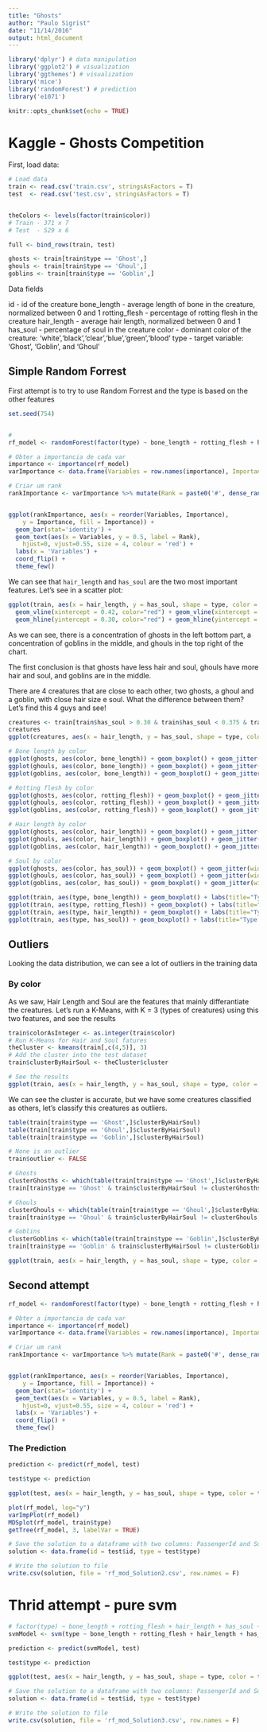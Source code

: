 ```yaml
---
title: "Ghosts"
author: "Paulo Sigrist"
date: "11/14/2016"
output: html_document
---
```


```r

library('dplyr') # data manipulation
library('ggplot2') # visualization
library('ggthemes') # visualization
library('mice')
library('randomForest') # prediction
library('e1071')

knitr::opts_chunk$set(echo = TRUE)
```

# Kaggle - Ghosts Competition

First, load data:

```r
# Load data
train <- read.csv('train.csv', stringsAsFactors = T)
test  <- read.csv('test.csv', stringsAsFactors = T)


theColors <- levels(factor(train$color))
# Train - 371 x 7
# Test  - 529 x 6

full <- bind_rows(train, test)

ghosts <- train[train$type == 'Ghost',]
ghouls <- train[train$type == 'Ghoul',]
goblins <- train[train$type == 'Goblin',]

```

Data fields

id - id of the creature
bone_length - average length of bone in the creature, normalized between 0 and 1
rotting_flesh - percentage of rotting flesh in the creature
hair_length - average hair length, normalized between 0 and 1
has_soul - percentage of soul in the creature
color - dominant color of the creature: 'white','black','clear','blue','green','blood'
type - target variable: 'Ghost', 'Goblin', and 'Ghoul'


## Simple Random Forrest

First attempt is to try to use Random Forrest and the type is based on the other features
```r
set.seed(754)


# 
rf_model <- randomForest(factor(type) ~ bone_length + rotting_flesh + hair_length + has_soul + color, data = train)

# Obter a importancia de cada var
importance <- importance(rf_model)
varImportance <- data.frame(Variables = row.names(importance), Importance = round(importance[,'MeanDecreaseGini'],2))

# Criar um rank
rankImportance <- varImportance %>% mutate(Rank = paste0('#', dense_rank(desc(Importance))))


ggplot(rankImportance, aes(x = reorder(Variables, Importance), 
    y = Importance, fill = Importance)) +
  geom_bar(stat='identity') + 
  geom_text(aes(x = Variables, y = 0.5, label = Rank),
    hjust=0, vjust=0.55, size = 4, colour = 'red') +
  labs(x = 'Variables') +
  coord_flip() + 
  theme_few()
```

We can see that `hair_length` and `has_soul` are the two most important features. Let's see in a scatter plot:

```r
ggplot(train, aes(x = hair_length, y = has_soul, shape = type, color = type)) + geom_point() + 
  geom_vline(xintercept = 0.42, color="red") + geom_vline(xintercept = 0.475, color="red") + 
  geom_hline(yintercept = 0.30, color="red") + geom_hline(yintercept = 0.375, color="red")
```

As we can see, there is a concentration of ghosts in the left bottom part, a concentration of goblins in the middle, and ghouls in the top right of the chart.

The first conclusion is that ghosts have less hair and soul, ghouls have more hair and soul, and goblins are in the middle.

There are 4 creatures that are close to each other, two ghosts, a ghoul and a goblin, with close hair size e soul. What the difference between them? Let's find this 4 guys and see!

```r
creatures <- train[train$has_soul > 0.30 & train$has_soul < 0.375 & train$hair_length > 0.425 & train$hair_length < 0.475,]
creatures
ggplot(creatures, aes(x = hair_length, y = has_soul, shape = type, color = type)) + geom_point()

```


```r
# Bone length by color
ggplot(ghosts, aes(color, bone_length)) + geom_boxplot() + geom_jitter(width = 0.2)
ggplot(ghouls, aes(color, bone_length)) + geom_boxplot() + geom_jitter(width = 0.2)
ggplot(goblins, aes(color, bone_length)) + geom_boxplot() + geom_jitter(width = 0.2)

# Rotting flesh by color
ggplot(ghosts, aes(color, rotting_flesh)) + geom_boxplot() + geom_jitter(width = 0.2)
ggplot(ghouls, aes(color, rotting_flesh)) + geom_boxplot() + geom_jitter(width = 0.2)
ggplot(goblins, aes(color, rotting_flesh)) + geom_boxplot() + geom_jitter(width = 0.2)

# Hair length by color
ggplot(ghosts, aes(color, hair_length)) + geom_boxplot() + geom_jitter(width = 0.2)
ggplot(ghouls, aes(color, hair_length)) + geom_boxplot() + geom_jitter(width = 0.2)
ggplot(goblins, aes(color, hair_length)) + geom_boxplot() + geom_jitter(width = 0.2)

# Soul by color
ggplot(ghosts, aes(color, has_soul)) + geom_boxplot() + geom_jitter(width = 0.2)
ggplot(ghouls, aes(color, has_soul)) + geom_boxplot() + geom_jitter(width = 0.2)
ggplot(goblins, aes(color, has_soul)) + geom_boxplot() + geom_jitter(width = 0.2)


```


```r
ggplot(train, aes(type, bone_length)) + geom_boxplot() + labs(title="Type x Bone Length") + geom_jitter(width = 0.2)
ggplot(train, aes(type, rotting_flesh)) + geom_boxplot() + labs(title="Type x Rotting Flesh") + geom_jitter(width = 0.2)
ggplot(train, aes(type, hair_length)) + geom_boxplot() + labs(title="Type x Hair Length") + geom_jitter(width = 0.2)
ggplot(train, aes(type, has_soul)) + geom_boxplot() + labs(title="Type x Has Soul") + geom_jitter(width = 0.2)
```


## Outliers

Looking the data distribution, we can see a lot of outliers in the training data

### By color

As we saw, Hair Length and Soul are the features that mainly differantiate the creatures. Let's run a K-Means, with K = 3 (types of creatures) using this two features, and see the results

```r

train$colorAsInteger <- as.integer(train$color)
# Run K-Means for Hair and Soul fatures
theCluster <- kmeans(train[,c(4,5)], 3)
# Add the cluster into the test dataset
train$clusterByHairSoul <- theCluster$cluster

# See the results
ggplot(train, aes(x = hair_length, y = has_soul, shape = type, color = clusterByHairSoul)) + geom_point()


```

We can see the cluster is accurate, but we have some creatures classified as others, let's classify this creatures as outliers.

```r
table(train[train$type == 'Ghost',]$clusterByHairSoul)
table(train[train$type == 'Ghoul',]$clusterByHairSoul)
table(train[train$type == 'Goblin',]$clusterByHairSoul)

# None is an outlier
train$outlier <- FALSE

# Ghosts
clusterGhosths <- which(table(train[train$type == 'Ghost',]$clusterByHairSoul) == max(table(train[train$type == 'Ghost',]$clusterByHairSoul)))
train[train$type == 'Ghost' & train$clusterByHairSoul != clusterGhosths,]$outlier = TRUE

# Ghouls
clusterGhouls <- which(table(train[train$type == 'Ghoul',]$clusterByHairSoul) == max(table(train[train$type == 'Ghoul',]$clusterByHairSoul)))
train[train$type == 'Ghoul' & train$clusterByHairSoul != clusterGhouls,]$outlier = TRUE

# Goblins
clusterGoblins <- which(table(train[train$type == 'Goblin',]$clusterByHairSoul) == max(table(train[train$type == 'Goblin',]$clusterByHairSoul)))
train[train$type == 'Goblin' & train$clusterByHairSoul != clusterGoblins,]$outlier = TRUE

ggplot(train, aes(x = hair_length, y = has_soul, shape = type, color = outlier)) + geom_point()

```


## Second attempt

```r
rf_model <- randomForest(factor(type) ~ bone_length + rotting_flesh + hair_length + has_soul + color, data = train[train$outlier == FALSE,], proximity = TRUE)

# Obter a importancia de cada var
importance <- importance(rf_model)
varImportance <- data.frame(Variables = row.names(importance), Importance = round(importance[,'MeanDecreaseGini'],2))

# Criar um rank
rankImportance <- varImportance %>% mutate(Rank = paste0('#', dense_rank(desc(Importance))))


ggplot(rankImportance, aes(x = reorder(Variables, Importance), 
    y = Importance, fill = Importance)) +
  geom_bar(stat='identity') + 
  geom_text(aes(x = Variables, y = 0.5, label = Rank),
    hjust=0, vjust=0.55, size = 4, colour = 'red') +
  labs(x = 'Variables') +
  coord_flip() + 
  theme_few()

```

### The Prediction
```r
prediction <- predict(rf_model, test)

test$type <- prediction

ggplot(test, aes(x = hair_length, y = has_soul, shape = type, color = type)) + geom_point()

plot(rf_model, log="y")
varImpPlot(rf_model)
MDSplot(rf_model, train$type)
getTree(rf_model, 3, labelVar = TRUE)
```

```r
# Save the solution to a dataframe with two columns: PassengerId and Survived (prediction)
solution <- data.frame(id = test$id, type = test$type)

# Write the solution to file
write.csv(solution, file = 'rf_mod_Solution2.csv', row.names = F)
```


# Thrid attempt - pure svm


```r
# factor(type) ~ bone_length + rotting_flesh + hair_length + has_soul + color
svmModel <- svm(type ~ bone_length + rotting_flesh + hair_length + has_soul + color, data=train)

prediction <- predict(svmModel, test)

test$type <- prediction

ggplot(test, aes(x = hair_length, y = has_soul, shape = type, color = type)) + geom_point()

```

```r
# Save the solution to a dataframe with two columns: PassengerId and Survived (prediction)
solution <- data.frame(id = test$id, type = test$type)

# Write the solution to file
write.csv(solution, file = 'rf_mod_Solution3.csv', row.names = F)
```
